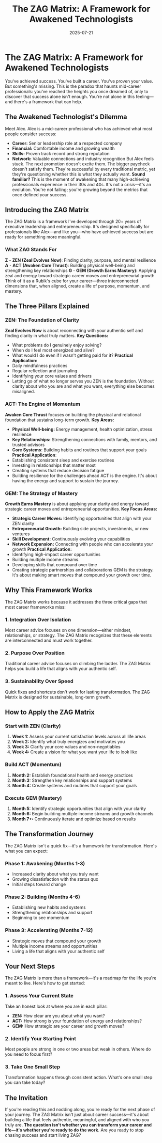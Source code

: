 ﻿---
title: "The ZAG Matrix: A Framework for Awakened Technologists"
description: "Discover how the ZAG Matrix helps mid-career professionals integrate clarity, momentum, and mastery into purpose-driven careers. A proven framework for those who've achieved success but crave greater meaning."
date: "2025-07-21"
category: "ZAG"
tags:
  - "ZAG Matrix"
  - "career transformation"
  - "mid-career"
  - "purpose"
  - "framework"
  - "executive leadership"
featured: true
---
# The ZAG Matrix: A Framework for Awakened Technologists
You've achieved success. You've built a career. You've proven your value. But something's missing.
This is the paradox that haunts mid-career professionals: you've reached the heights you once dreamed of, only to discover that success alone isn't enough. You're not alone in this feeling—and there's a framework that can help.
## The Awakened Technologist's Dilemma
Meet Alex. Alex is a mid-career professional who has achieved what most people consider success:
- **Career:** Senior leadership role at a respected company
- **Financial:** Comfortable income and growing wealth
- **Skills:** Proven track record and strong reputation
- **Network:** Valuable connections and industry recognition
But Alex feels stuck. The next promotion doesn't excite them. The bigger paycheck doesn't satisfy them. They're successful by every traditional metric, yet they're questioning whether this is what they actually want.
**Sound familiar?**
This is the moment of awakening that many high-achieving professionals experience in their 30s and 40s. It's not a crisis—it's an evolution. You're not failing; you're growing beyond the metrics that once defined your success.
## Introducing the ZAG Matrix
The ZAG Matrix is a framework I've developed through 20+ years of executive leadership and entrepreneurship. It's designed specifically for professionals like Alex—and like you—who have achieved success but are ready for something more meaningful.
### What ZAG Stands For
**Z** - **ZEN (Zeal Evolves Now)**: Finding clarity, purpose, and mental resilience
**A** - **ACT (Awaken Core Thrust)**: Building physical well-being and strengthening key relationships
**G** - **GEM (Growth Earns Mastery)**: Applying zeal and energy toward strategic career moves and entrepreneurial growth
Think of it as a Rubik's cube for your career—three interconnected dimensions that, when aligned, create a life of purpose, momentum, and mastery.
## The Three Pillars Explained
### ZEN: The Foundation of Clarity
**Zeal Evolves Now** is about reconnecting with your authentic self and finding clarity in what truly matters.
**Key Questions:**
- What problems do I genuinely enjoy solving?
- When do I feel most energized and alive?
- What would I do even if I wasn't getting paid for it?
**Practical Application:**
- Daily mindfulness practices
- Regular reflection and journaling
- Identifying your core values and drivers
- Letting go of what no longer serves you
ZEN is the foundation. Without clarity about who you are and what you want, everything else becomes misaligned.
### ACT: The Engine of Momentum
**Awaken Core Thrust** focuses on building the physical and relational foundation that sustains long-term growth.
**Key Areas:**
- **Physical Well-being:** Energy management, health optimization, stress resilience
- **Key Relationships:** Strengthening connections with family, mentors, and trusted advisors
- **Core Systems:** Building habits and routines that support your goals
**Practical Application:**
- Establishing consistent sleep and exercise routines
- Investing in relationships that matter most
- Creating systems that reduce decision fatigue
- Building resilience for the challenges ahead
ACT is the engine. It's about having the energy and support to sustain the journey.
### GEM: The Strategy of Mastery
**Growth Earns Mastery** is about applying your clarity and energy toward strategic career moves and entrepreneurial opportunities.
**Key Focus Areas:**
- **Strategic Career Moves:** Identifying opportunities that align with your ZEN clarity
- **Entrepreneurial Growth:** Building side projects, investments, or new ventures
- **Skill Development:** Continuously evolving your capabilities
- **Network Expansion:** Connecting with people who can accelerate your growth
**Practical Application:**
- Identifying high-impact career opportunities
- Building multiple income streams
- Developing skills that compound over time
- Creating strategic partnerships and collaborations
GEM is the strategy. It's about making smart moves that compound your growth over time.
## Why This Framework Works
The ZAG Matrix works because it addresses the three critical gaps that most career frameworks miss:
### 1. **Integration Over Isolation**
Most career advice focuses on one dimension—either mindset, relationships, or strategy. The ZAG Matrix recognizes that these elements are interconnected and must work together.
### 2. **Purpose Over Position**
Traditional career advice focuses on climbing the ladder. The ZAG Matrix helps you build a life that aligns with your authentic self.
### 3. **Sustainability Over Speed**
Quick fixes and shortcuts don't work for lasting transformation. The ZAG Matrix is designed for sustainable, long-term growth.
## How to Apply the ZAG Matrix
### Start with ZEN (Clarity)
1. **Week 1:** Assess your current satisfaction levels across all life areas
2. **Week 2:** Identify what truly energizes and motivates you
3. **Week 3:** Clarify your core values and non-negotiables
4. **Week 4:** Create a vision for what you want your life to look like
### Build ACT (Momentum)
1. **Month 2:** Establish foundational health and energy practices
2. **Month 3:** Strengthen key relationships and support systems
3. **Month 4:** Create systems and routines that support your goals
### Execute GEM (Mastery)
1. **Month 5:** Identify strategic opportunities that align with your clarity
2. **Month 6:** Begin building multiple income streams and growth channels
3. **Month 7+:** Continuously iterate and optimize based on results
## The Transformation Journey
The ZAG Matrix isn't a quick fix—it's a framework for transformation. Here's what you can expect:
### Phase 1: Awakening (Months 1-3)
- Increased clarity about what you truly want
- Growing dissatisfaction with the status quo
- Initial steps toward change
### Phase 2: Building (Months 4-6)
- Establishing new habits and systems
- Strengthening relationships and support
- Beginning to see momentum
### Phase 3: Accelerating (Months 7-12)
- Strategic moves that compound your growth
- Multiple income streams and opportunities
- Living a life that aligns with your authentic self
## Your Next Steps
The ZAG Matrix is more than a framework—it's a roadmap for the life you're meant to live. Here's how to get started:
### 1. **Assess Your Current State**
Take an honest look at where you are in each pillar:
- **ZEN:** How clear are you about what you want?
- **ACT:** How strong is your foundation of energy and relationships?
- **GEM:** How strategic are your career and growth moves?
### 2. **Identify Your Starting Point**
Most people are strong in one or two areas but weak in others. Where do you need to focus first?
### 3. **Take One Small Step**
Transformation happens through consistent action. What's one small step you can take today?
## The Invitation
If you're reading this and nodding along, you're ready for the next phase of your journey. The ZAG Matrix isn't just about career success—it's about building a life that feels authentic, meaningful, and aligned with who you truly are.
**The question isn't whether you can transform your career and life—it's whether you're ready to do the work.**
Are you ready to stop chasing success and start living ZAG? 